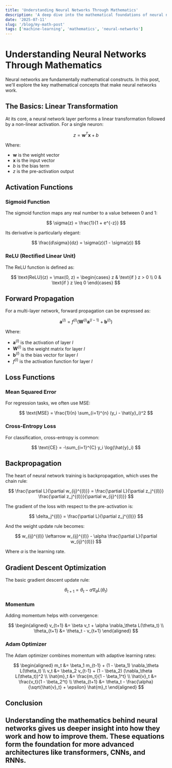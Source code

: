 ```yaml
---
title: 'Understanding Neural Networks Through Mathematics'
description: 'A deep dive into the mathematical foundations of neural networks with practical examples'
date: '2025-07-11'
slug: '/blog/my-math-post'
tags: ['machine-learning', 'mathematics', 'neural-networks']
---
```


# Understanding Neural Networks Through Mathematics

Neural networks are fundamentally mathematical constructs. In this post, we'll explore the key mathematical concepts that make neural networks work.

## The Basics: Linear Transformation

At its core, a neural network layer performs a linear transformation followed by a non-linear activation. For a single neuron:

$$
z = \mathbf{w}^T \mathbf{x} + b
$$

Where:
- $\mathbf{w}$ is the weight vector
- $\mathbf{x}$ is the input vector  
- $b$ is the bias term
- $z$ is the pre-activation output

## Activation Functions

### Sigmoid Function

The sigmoid function maps any real number to a value between 0 and 1:

$$
\sigma(z) = \frac{1}{1 + e^{-z}}
$$

Its derivative is particularly elegant:

$$
\frac{d\sigma}{dz} = \sigma(z)(1 - \sigma(z))
$$

### ReLU (Rectified Linear Unit)

The ReLU function is defined as:

$$
\text{ReLU}(z) = \max(0, z) = \begin{cases}
z & \text{if } z > 0 \\
0 & \text{if } z \leq 0
\end{cases}
$$

## Forward Propagation

For a multi-layer network, forward propagation can be expressed as:

$$
\mathbf{a}^{(l)} = f^{(l)}(\mathbf{W}^{(l)} \mathbf{a}^{(l-1)} + \mathbf{b}^{(l)})
$$

Where:
- $\mathbf{a}^{(l)}$ is the activation of layer $l$
- $\mathbf{W}^{(l)}$ is the weight matrix for layer $l$
- $\mathbf{b}^{(l)}$ is the bias vector for layer $l$
- $f^{(l)}$ is the activation function for layer $l$

## Loss Functions

### Mean Squared Error

For regression tasks, we often use MSE:

$$
\text{MSE} = \frac{1}{n} \sum_{i=1}^{n} (y_i - \hat{y}_i)^2
$$

### Cross-Entropy Loss

For classification, cross-entropy is common:

$$
\text{CE} = -\sum_{i=1}^{C} y_i \log(\hat{y}_i)
$$

## Backpropagation

The heart of neural network training is backpropagation, which uses the chain rule:

$$
\frac{\partial L}{\partial w_{ij}^{(l)}} = \frac{\partial L}{\partial z_j^{(l)}} \frac{\partial z_j^{(l)}}{\partial w_{ij}^{(l)}}
$$

The gradient of the loss with respect to the pre-activation is:

$$
\delta_j^{(l)} = \frac{\partial L}{\partial z_j^{(l)}}
$$

And the weight update rule becomes:

$$
w_{ij}^{(l)} \leftarrow w_{ij}^{(l)} - \alpha \frac{\partial L}{\partial w_{ij}^{(l)}}
$$

Where $\alpha$ is the learning rate.

## Gradient Descent Optimization

The basic gradient descent update rule:

$$
\theta_{t+1} = \theta_t - \alpha \nabla_\theta L(\theta_t)
$$

### Momentum

Adding momentum helps with convergence:

$$
\begin{aligned}
v_{t+1} &= \beta v_t + \alpha \nabla_\theta L(\theta_t) \\
\theta_{t+1} &= \theta_t - v_{t+1}
\end{aligned}
$$

### Adam Optimizer

The Adam optimizer combines momentum with adaptive learning rates:

$$
\begin{aligned}
m_t &= \beta_1 m_{t-1} + (1 - \beta_1) \nabla_\theta L(\theta_t) \\
v_t &= \beta_2 v_{t-1} + (1 - \beta_2) (\nabla_\theta L(\theta_t))^2 \\
\hat{m}_t &= \frac{m_t}{1 - \beta_1^t} \\
\hat{v}_t &= \frac{v_t}{1 - \beta_2^t} \\
\theta_{t+1} &= \theta_t - \frac{\alpha}{\sqrt{\hat{v}_t} + \epsilon} \hat{m}_t
\end{aligned}
$$

## Conclusion

Understanding the mathematics behind neural networks gives us deeper insight into how they work and how to improve them. These equations form the foundation for more advanced architectures like transformers, CNNs, and RNNs.
---
